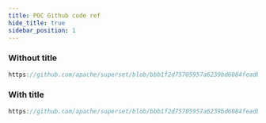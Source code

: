 ```yaml
---
title: POC Github code ref
hide_title: true
sidebar_position: 1
---
```


### Without title

```js reference
https://github.com/apache/superset/blob/bbb1f2d75705957a6239bd6084feadbdacc9d410/superset-frontend/spec/fixtures/mockNativeFilters.ts#L23-L85
```

### With title

```js reference title="Example title"
https://github.com/apache/superset/blob/bbb1f2d75705957a6239bd6084feadbdacc9d410/superset-frontend/spec/fixtures/mockNativeFilters.ts#L124-L144
```
